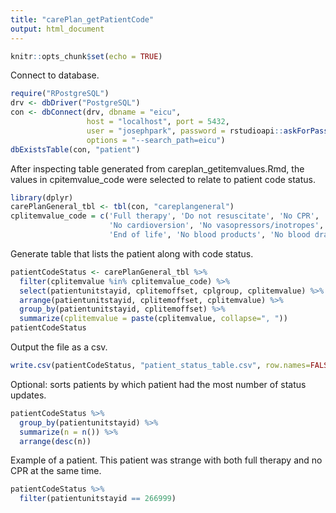 ```yaml
---
title: "carePlan_getPatientCode"
output: html_document
---
```


```r
knitr::opts_chunk$set(echo = TRUE)
```

Connect to database.

```r
require("RPostgreSQL")
drv <- dbDriver("PostgreSQL")
con <- dbConnect(drv, dbname = "eicu",
                 host = "localhost", port = 5432,
                 user = "josephpark", password = rstudioapi::askForPassword("Database password"),
                 options = "--search_path=eicu")
dbExistsTable(con, "patient")
```

After inspecting table generated from careplan_getitemvalues.Rmd, the values in cpitemvalue_code were selected to relate to patient code status.

```r
library(dplyr)
carePlanGeneral_tbl <- tbl(con, "careplangeneral")
cplitemvalue_code = c('Full therapy', 'Do not resuscitate', 'No CPR', 'No intubation', 'Comfort measures only',
                      'No cardioversion', 'No vasopressors/inotropes', 'No augmentation of care', 
                      'End of life', 'No blood products', 'No blood draws', 'Advance directives')
```

Generate table that lists the patient along with code status.

```r
patientCodeStatus <- carePlanGeneral_tbl %>%
  filter(cplitemvalue %in% cplitemvalue_code) %>%
  select(patientunitstayid, cplitemoffset, cplgroup, cplitemvalue) %>%
  arrange(patientunitstayid, cplitemoffset, cplitemvalue) %>%
  group_by(patientunitstayid, cplitemoffset) %>%
  summarize(cplitemvalue = paste(cplitemvalue, collapse=", "))
patientCodeStatus
```

Output the file as a csv.

```r
write.csv(patientCodeStatus, "patient_status_table.csv", row.names=FALSE)
```

Optional: sorts patients by which patient had the most number of status updates. 

```r
patientCodeStatus %>%
  group_by(patientunitstayid) %>%
  summarize(n = n()) %>%
  arrange(desc(n))
```

Example of a patient. This patient was strange with both full therapy and no CPR at the same time.

```r
patientCodeStatus %>%
  filter(patientunitstayid == 266999)
```
